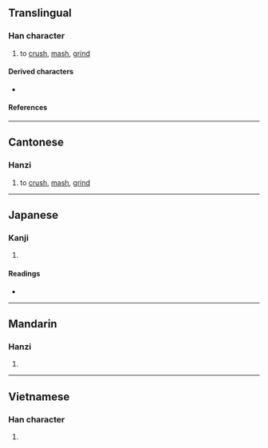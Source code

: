 {{character info/new}}
==Translingual==

===Han character===
{{Han char|rn=64|rad=手|as=05|sn=8|four=57011|canj=QSP|ids=⿰扌尼}}

# {{lb|zh|Cantonese}} to [[crush]], [[mash]], [[grind]]

====Derived characters====
* {{l|mul|[[𭰬]], [[𭣑]], [[𭎵]]}}

====References====
{{Han ref|kx=0423.100|dkj=11919|dj=0771.110|hdz=31859.020|uh=62B3}}

----

==Cantonese==

===Hanzi===
{{yue-hanzi|jyut=[[nai4]]|y=nai4}}

# to [[crush]], [[mash]], [[grind]]

----

==Japanese==

===Kanji===
{{ja-kanji|grade=|rs=手05}}

# {{defn|lang=ja|sort=手05}}

====Readings====
* {{ja-readings|on=[[じ]] (ji), [[に]] (ni), [[でい]] (dei), [[ない]] (nai)|kun=[[とまる]] (tomaru)}}

----

==Mandarin==

===Hanzi===
{{cmn-hanzi|pin=[[nǐ]] ([[ni3]])|wg=ni<sup>3</sup>}}

# {{defn|lang=cmn|sort=手05}}

----

==Vietnamese==

===Han character===
{{vi-readings|rs=手05|hanviet=nai}}

# {{defn|lang=vi|sort=手05}}